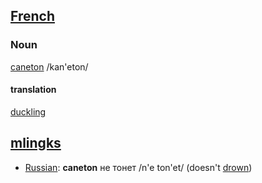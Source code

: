 ==[[French]]==

===Noun===
[[:fr:caneton|caneton]] /kan'eton/ 

====translation====
[[duckling]]

==[[mlingks]]==
*[[Russian]]: '''caneton''' не тонет /n'e ton'et/ (doesn't [[drown]])